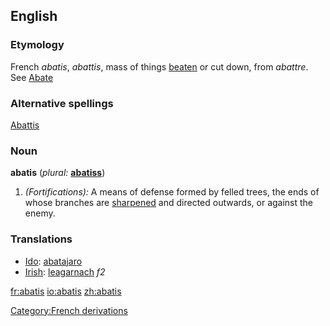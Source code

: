 {{Wikisource1911Enc|Abatis}}
==English==

===Etymology===
French ''abatis'', ''abattis'', mass of things [[beaten]] or cut down, from ''abattre''. See [[Abate]]

===Alternative spellings===
[[Abattis]]

===Noun===
'''abatis'''  (''plural:'' '''[[abatiss]]''')
# ''(Fortifications):'' A means of defense formed by felled trees, the ends of whose branches are [[sharpened]] and directed outwards, or against the enemy.

===Translations===
*[[Ido]]: [[abatajaro]]
*[[Irish]]: [[leagarnach]] ''f2''

[[Category:French derivations]]

[[fr:abatis]]
[[io:abatis]]
[[zh:abatis]]